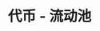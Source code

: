---
title: '代币 - 流动池'
openapi: '/cn/api-reference/openapi-cn.json GET /token/{chain}/{tokenAddress}/pools'
---